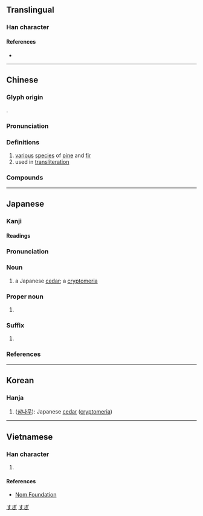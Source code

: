 {{also|衫}}
{{character info}}
==Translingual==

===Han character===
{{Han char|rn=75|rad=木|as=03|sn=7|four=42922|canj=DHHH|ids=⿰木彡}}

====References====
* {{Han ref|kx=0511.040|dkj=14452|dj=0895.030|hdz=21161.020|uh=6749|ud=26441|bh=A7FC|bd=43004}}

----

==Chinese==
{{zh-forms|alt=檆}}

===Glyph origin===
{{Han etym}}
{{Han compound|木|彡|ls=psc|c1=s|c2=p|t1=tree}}.

===Pronunciation===
{{zh-pron
|m=shān,shā
|m-s=
|c=caam3,saam1
|c-t=
|g=
|h=pfs=chham
|j=san1
|mb=sáng
|md=
|mn=sam
|mn-t=sam1
|w=
|x=
|mc=y
|oc=y
|ma=
|cat=n
}}
{{attn|zh|('shā' phased out by 普通话异读词审音表（修订稿）2016)}}
{{zh-attn-split}}

===Definitions===
{{zh-hanzi}}

# [[various]] [[species]] of [[pine]] and [[fir]]
# used in [[transliteration]]

===Compounds===
{{zh-der|冷杉|杉篙|油杉|杉關|杉林溪|杉嶺|杉木|水杉|洛杉磯|柳杉|紅杉|雲杉|紫杉|紅杉軍|鐵杉|貝殼杉|杉林}}

----

==Japanese==

===Kanji===
{{ja-kanji|grade=c|rs=木03}}

====Readings====
{{ja-readings
|goon=せん<せん<せむ
|kanon=さん<さん<さむ
|kun=すぎ-
}}

===Pronunciation===
{{ja-pron|yomi=k|すぎ|acc=0|acc_ref=NHK}}

===Noun===
{{ja-noun|すぎ}}

# a Japanese [[cedar]]; a [[cryptomeria]]

===Proper noun===
{{wikipedia|lang=ja|杉氏}}
{{ja-pos|proper|すぎ}}

# {{surname|ja|sort=すぎ}}

===Suffix===
{{ja-pos|suffix|すぎ}}

# {{lb|ja|internet slang|dated}} {{alternative spelling of|ja|すぎ|t=excessively, form of {{m|ja|すぎる}}}}

===References===
<references/>

[[Category:Japanese basic words|すぎ]]
[[Category:ja:Trees|すぎ]]
{{cln|ja|2channel slang}}

----

==Korean==

===Hanja===
{{ko-hanja|hangeul=삼|eumhun=|rv=sam|mr=sam|y=sam}}

# ([[w:ko:삼나무|삼나무]]): Japanese [[cedar]] ([[w:cryptomeria|cryptomeria]])

----

==Vietnamese==

===Han character===
{{vi-hantu|[[sam]], [[trinh]]|rs=木03}}

# {{rfdef|vi|sort=木03}}

====References====
* [http://nomfoundation.org/common/nom_details.php?codepoint=6749 Nom Foundation]